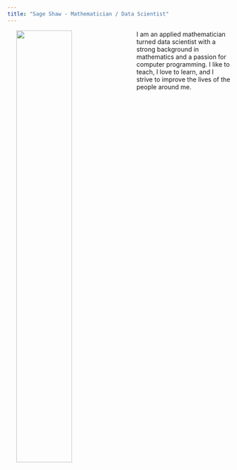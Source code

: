 ```yaml
---
title: "Sage Shaw - Mathematician / Data Scientist"
---
```


<img src="./media/headshot_sage.png" width="50%" hspace="20" align="left">

I am an applied mathematician turned data scientist with a strong background in
mathematics and a passion for computer programming.
I like to teach, I love to learn, and I strive to improve the lives of the
people around me.
